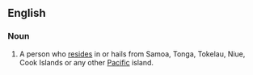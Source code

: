 ==English==

===Noun===
{{en-noun|head=[[Pacific]] [[islander|Islander]]}}

# A person who [[reside]]s in or hails from Samoa, Tonga, Tokelau, Niue, Cook Islands or any other [[Pacific]] island.